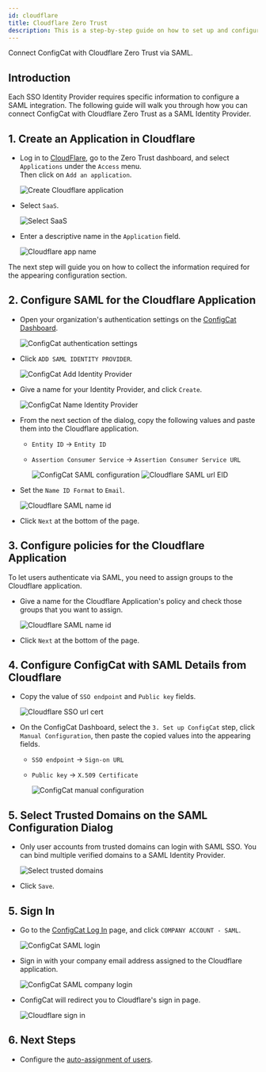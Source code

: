 ```yaml
---
id: cloudflare
title: Cloudflare Zero Trust
description: This is a step-by-step guide on how to set up and configure Cloudflare Zero Trust as a SAML Identity Provider for your organization.
---
```


Connect ConfigCat with Cloudflare Zero Trust via SAML.

## Introduction

Each SSO Identity Provider requires specific information to configure a SAML integration. The following guide will walk you through how you can connect ConfigCat with Cloudflare Zero Trust as a SAML Identity Provider.

## 1. Create an Application in Cloudflare

- Log in to <a href="https://dash.cloudflare.com/" target="_blank">CloudFlare</a>, go to the Zero Trust dashboard, and select `Applications` under the `Access` menu.  
  Then click on `Add an application`.

  <img className="bordered-img" src="/docs/assets/saml/cloudflare/add_app.png" alt="Create Cloudflare application" decoding="async" loading="lazy" />

- Select `SaaS`.

  <img className="bordered-img" src="/docs/assets/saml/cloudflare/add_saas.png" alt="Select SaaS" decoding="async" loading="lazy" />

- Enter a descriptive name in the `Application` field.

  <img className="bordered-img" src="/docs/assets/saml/cloudflare/app_name.png" alt="Cloudflare app name" decoding="async" loading="lazy" />

The next step will guide you on how to collect the information required for the appearing configuration section.

## 2. Configure SAML for the Cloudflare Application

- Open your organization's authentication settings on the <a href="https://app.configcat.com/organization/authentication" target="_blank">ConfigCat Dashboard</a>.

  <img className="bordered-img" src="/docs/assets/saml/dashboard/authentication.png" alt="ConfigCat authentication settings" decoding="async" loading="lazy" />

- Click `ADD SAML IDENTITY PROVIDER`.

  <img className="bordered-img" src="/docs/assets/saml/dashboard/add_idp.png" alt="ConfigCat Add Identity Provider" decoding="async" loading="lazy" />

- Give a name for your Identity Provider, and click `Create`.

  <img className="bordered-img" src="/docs/assets/saml/dashboard/cf_name.png" alt="ConfigCat Name Identity Provider" decoding="async" loading="lazy" />

- From the next section of the dialog, copy the following values and paste them into the Cloudflare application.

  - `Entity ID` -> `Entity ID`
  - `Assertion Consumer Service` -> `Assertion Consumer Service URL`

    <img className="bordered-img" src="/docs/assets/saml/dashboard/acs_entity_id_1.png" alt="ConfigCat SAML configuration" decoding="async" loading="lazy" />

    <img className="bordered-img" src="/docs/assets/saml/cloudflare/meta.png" alt="Cloudflare SAML url EID" decoding="async" loading="lazy" />

- Set the `Name ID Format` to `Email`.

  <img className="bordered-img" src="/docs/assets/saml/cloudflare/name_id.png" alt="Cloudflare SAML name id" decoding="async" loading="lazy" />

- Click `Next` at the bottom of the page.

## 3. Configure policies for the Cloudflare Application

To let users authenticate via SAML, you need to assign groups to the Cloudflare application.

- Give a name for the Cloudflare Application's policy and check those groups that you want to assign.

  <img className="bordered-img" src="/docs/assets/saml/cloudflare/policy.png" alt="Cloudflare SAML name id" decoding="async" loading="lazy" />

- Click `Next` at the bottom of the page.

## 4. Configure ConfigCat with SAML Details from Cloudflare

- Copy the value of `SSO endpoint` and `Public key` fields.

  <img className="bordered-img" src="/docs/assets/saml/cloudflare/cert_sign_on_url.png" alt="Cloudflare SSO url cert" decoding="async" loading="lazy" />

- On the ConfigCat Dashboard, select the `3. Set up ConfigCat` step, click `Manual Configuration`, then paste the copied values into the appearing fields.

  - `SSO endpoint` -> `Sign-on URL`
  - `Public key` -> `X.509 Certificate`

    <img className="bordered-img" src="/docs/assets/saml/dashboard/cf_manual.png" alt="ConfigCat manual configuration" decoding="async" loading="lazy" />

## 5. Select Trusted Domains on the SAML Configuration Dialog

- Only user accounts from trusted domains can login with SAML SSO. You can bind multiple verified domains to a SAML Identity Provider.
  
  <img className="bordered-img" src="/docs/assets/saml/dashboard/select_trusted_domains.png" alt="Select trusted domains" decoding="async" loading="lazy" />

- Click `Save`.

## 5. Sign In

- Go to the <a href="https://app.configcat.com/auth/login" target="_blank">ConfigCat Log In</a> page, and click `COMPANY ACCOUNT - SAML`.

  <img className="bordered-img" src="/docs/assets/saml/dashboard/saml_login.png" alt="ConfigCat SAML login" decoding="async" loading="lazy" />

- Sign in with your company email address assigned to the Cloudflare application.

  <img className="bordered-img" src="/docs/assets/saml/dashboard/company_email.png" alt="ConfigCat SAML company login" decoding="async" loading="lazy" />

- ConfigCat will redirect you to Cloudflare's sign in page.

  <img className="bordered-img" src="/docs/assets/saml/cloudflare/login_page.png" alt="Cloudflare sign in" decoding="async" loading="lazy" />

## 6. Next Steps

- Configure the [auto-assignment of users](../../auto-assign-users.mdx).
